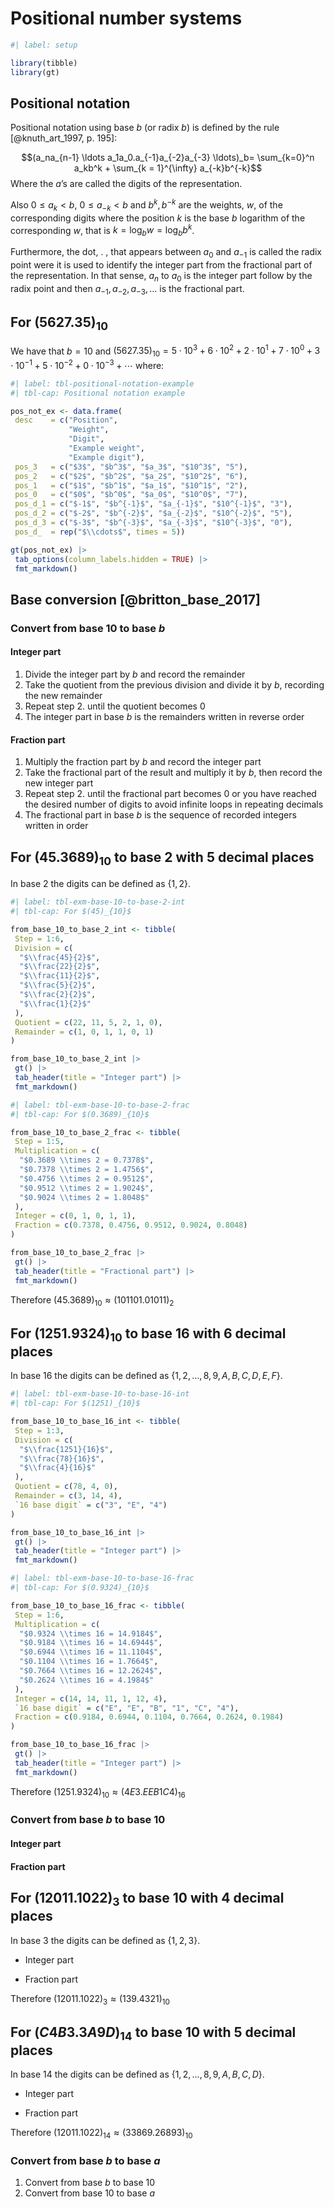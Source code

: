 # Positional number systems

```r
#| label: setup

library(tibble)
library(gt)
```

::: {#def-positional-notation}

## Positional notation

Positional notation using base $b$ (or radix $b$) is defined by the rule [@knuth_art_1997, p. 195]:

$$(a_na_{n-1} \ldots a_1a_0.a_{-1}a_{-2}a_{-3} \ldots)_b= \sum_{k=0}^n a_kb^k + \sum_{k = 1}^{\infty} a_{-k}b^{-k}$$
Where the $a$'s are called the digits of the representation.

Also $0 \leq a_k < b$, $0 \leq a_{-k} < b$ and $b^k, b^{-k}$ are the weights, $w$, of the corresponding digits where the position $k$ is the base $b$ logarithm of the corresponding $w$, that is $k = \log_b w = \log_b b^k$. 

Furthermore, the dot, $.$ , that appears between $a_0$ and $a_{-1}$ is called the radix point were it is used to identify the integer part from the fractional part of the representation. In that sense, $a_n$ to $a_0$ is the integer part follow by the radix point and then $a_{-1}, a_{-2}, a_{-3}, \ldots$ is the fractional part.

:::

::: {#exm-positional-representation}

## For $(5627.35)_{10}$

We have that $b=10$ and $(5627.35)_{10} = 5 \cdot 10^3 + 6 \cdot 10^2 + 2 \cdot 10^1 + 7 \cdot 10^0 + 3 \cdot 10^{-1} + 5 \cdot 10^{-2} + 0 \cdot 10^{-3} + \cdots$ where:

```r
#| label: tbl-positional-notation-example
#| tbl-cap: Positional notation example

pos_not_ex <- data.frame(
 desc    = c("Position",
             "Weight",
             "Digit",
             "Example weight",
             "Example digit"),
 pos_3   = c("$3$", "$b^3$", "$a_3$", "$10^3$", "5"),
 pos_2   = c("$2$", "$b^2$", "$a_2$", "$10^2$", "6"),
 pos_1   = c("$1$", "$b^1$", "$a_1$", "$10^1$", "2"),
 pos_0   = c("$0$", "$b^0$", "$a_0$", "$10^0$", "7"),
 pos_d_1 = c("$-1$", "$b^{-1}$", "$a_{-1}$", "$10^{-1}$", "3"),
 pos_d_2 = c("$-2$", "$b^{-2}$", "$a_{-2}$", "$10^{-2}$", "5"),
 pos_d_3 = c("$-3$", "$b^{-3}$", "$a_{-3}$", "$10^{-3}$", "0"),
 pos_d_  = rep("$\\cdots$", times = 5))

gt(pos_not_ex) |> 
 tab_options(column_labels.hidden = TRUE) |> 
 fmt_markdown()
```

:::

## Base conversion [@britton_base_2017]

### Convert from base $10$ to base $b$

#### Integer part

1. Divide the integer part by $b$ and record the remainder
2. Take the quotient from the previous division and divide it by $b$, recording the new remainder
3. Repeat step 2. until the quotient becomes $0$
4. The integer part in base $b$ is the remainders written in reverse order

#### Fraction part

1. Multiply the fraction part by $b$ and record the integer part
2. Take the fractional part of the result and multiply it by $b$, then record the new integer part
3. Repeat step 2. until the fractional part becomes $0$ or you have reached the desired number of digits to avoid infinite loops in repeating decimals
4. The fractional part in base $b$ is the sequence of recorded integers written in order

::: {#exm-base-10-to-base-2}

## For $(45.3689)_{10}$ to base $2$ with 5 decimal places

In base $2$ the digits can be defined as $\{ 1, 2 \}$.

```r
#| label: tbl-exm-base-10-to-base-2-int
#| tbl-cap: For $(45)_{10}$  

from_base_10_to_base_2_int <- tibble(
 Step = 1:6,
 Division = c(
  "$\\frac{45}{2}$",
  "$\\frac{22}{2}$",
  "$\\frac{11}{2}$",
  "$\\frac{5}{2}$",
  "$\\frac{2}{2}$",
  "$\\frac{1}{2}$"
 ),
 Quotient = c(22, 11, 5, 2, 1, 0),
 Remainder = c(1, 0, 1, 1, 0, 1)
)

from_base_10_to_base_2_int |> 
 gt() |> 
 tab_header(title = "Integer part") |> 
 fmt_markdown()
```

```r
#| label: tbl-exm-base-10-to-base-2-frac
#| tbl-cap: For $(0.3689)_{10}$

from_base_10_to_base_2_frac <- tibble(
 Step = 1:5,
 Multiplication = c(
  "$0.3689 \\times 2 = 0.7378$",
  "$0.7378 \\times 2 = 1.4756$",
  "$0.4756 \\times 2 = 0.9512$",
  "$0.9512 \\times 2 = 1.9024$",
  "$0.9024 \\times 2 = 1.8048$"
 ),
 Integer = c(0, 1, 0, 1, 1),
 Fraction = c(0.7378, 0.4756, 0.9512, 0.9024, 0.8048)
)

from_base_10_to_base_2_frac |> 
 gt() |> 
 tab_header(title = "Fractional part") |> 
 fmt_markdown()
```

Therefore $(45.3689)_{10} \approx (101101.01011)_2$ 

:::

::: {#exm-base-10-to-base-16}

## For $(1251.9324)_{10}$ to base $16$ with 6 decimal places

In base $16$ the digits can be defined as $\{ 1, 2, \ldots, 8, 9, A, B, C, D, E, F \}$.

```r
#| label: tbl-exm-base-10-to-base-16-int
#| tbl-cap: For $(1251)_{10}$ 

from_base_10_to_base_16_int <- tibble(
 Step = 1:3,
 Division = c(
  "$\\frac{1251}{16}$",
  "$\\frac{78}{16}$",
  "$\\frac{4}{16}$"
 ),
 Quotient = c(78, 4, 0),
 Remainder = c(3, 14, 4),
 `16 base digit` = c("3", "E", "4")
)

from_base_10_to_base_16_int |> 
 gt() |> 
 tab_header(title = "Integer part") |> 
 fmt_markdown()
```

```r
#| label: tbl-exm-base-10-to-base-16-frac
#| tbl-cap: For $(0.9324)_{10}$

from_base_10_to_base_16_frac <- tibble(
 Step = 1:6,
 Multiplication = c(
  "$0.9324 \\times 16 = 14.9184$",
  "$0.9184 \\times 16 = 14.6944$",
  "$0.6944 \\times 16 = 11.1104$",
  "$0.1104 \\times 16 = 1.7664$",
  "$0.7664 \\times 16 = 12.2624$",
  "$0.2624 \\times 16 = 4.1984$"
 ),
 Integer = c(14, 14, 11, 1, 12, 4),
 `16 base digit` = c("E", "E", "B", "1", "C", "4"),
 Fraction = c(0.9184, 0.6944, 0.1104, 0.7664, 0.2624, 0.1984)
)

from_base_10_to_base_16_frac |> 
 gt() |> 
 tab_header(title = "Integer part") |> 
 fmt_markdown()
```

Therefore $(1251.9324)_{10} \approx (4E3.EEB1C4)_{16}$

:::

### Convert from base $b$ to base $10$

#### Integer part

\begin{align*}
 (a_na_{n-1} \ldots a_1a_0)_b & =  a_n \cdot b^n + a_{n-1} \cdot b^{n-1} + \dots  a_1 \cdot b^1 + a_0 \cdot b^0 \\
 & = \left( \sum_{k=0}^n a_kb^k \right)_{10}
\end{align*}

#### Fraction part

\begin{align*}
 (a_{-1}a_{-2}a_{-3} \cdots)_b & =  a_{-1} \cdot b^{-1} + a_{-2} \cdot b^{-2} + a_{-3} \cdot b^{-3} + \ldots \\
 & = \left( \sum_{k=1}^{\infty} a_{-k}b^{-k} \right)_{10}
\end{align*}

::: {#exm-base-3-to-base-10}

## For $(12011.1022)_3$ to base $10$ with 4 decimal places

In base $3$ the digits can be defined as $\{ 1, 2, 3 \}$.

- Integer part

\begin{align*}
 (12011)_3 & =  1 \cdot 3^4 + 2 \cdot 3^3 + 0 \cdot 3^2 + 1 \cdot 3^1 + 1 \cdot 3^0 \\
 & = 81 + 54 + 0 + 3 + 1 \\
 & = (139)_{10}
\end{align*}

- Fraction part

\begin{align*}
 (0.1022)_3 & =  1 \cdot 3^{-1} + 0 \cdot 3^{-2} + 2 \cdot 3^{-3} +  2 \cdot 3^{-4} \\
 & = \frac{1}{3} + 0 + \frac{2}{27} + \frac{2}{81} \\
 & \approx 0.3333 + 0 + 0.0741 + 0.0247 \\
 & = 0.4321
\end{align*}

Therefore $(12011.1022)_3 \approx (139.4321)_{10}$

:::

::: {#exm-base-14-to-base-10}

## For $(C4B3.3A9D)_14$ to base $10$ with 5 decimal places

In base $14$ the digits can be defined as $\{ 1, 2, \ldots, 8, 9, A, B, C, D \}$.

- Integer part

\begin{align*}
 (C4B3)_{14} & =  C \cdot 14^3 + 4 \cdot 14^2 + B \cdot 14^1 + 3 \cdot 14^0 \\
 & = 12 \cdot 14^3 + 4 \cdot 14^2 + 11 \cdot 14^1 + 3 \cdot 14^0 \\
 & = 12 \cdot 2744 + 4 \cdot 196 + 11 \cdot 14 + 3 \\
 & = (33869)_{10}
\end{align*}

- Fraction part

\begin{align*}
 (0.3A9D)_{14} & =  3 \cdot 14^{-1} + A \cdot 14^{-2} + 9 \cdot 14^{-3} +  D \cdot 14^{-4} \\
 & = \frac{3}{14} + \frac{10}{196} + \frac{9}{2744} + \frac{13}{38416} \\
 & \approx 0.21429 + 0.05102 + 0.00328 + 0.00034 \\
 & = 0.26893
\end{align*}

Therefore $(12011.1022)_{14} \approx (33869.26893)_{10}$

:::

### Convert from base $b$ to base $a$

1. Convert from base $b$ to base $10$
2. Convert from base $10$ to base $a$

